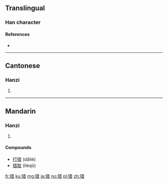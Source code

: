 {{also|獵}}
==Translingual==

===Han character===
{{Han char|rn=94|rad=犬|as=08|sn=11|four=|canj=KHTA|ids=⿰犭昔}}

====References====
* {{Han ref|kx=0712.250|dkj=20472|dj=1125.010|hdz=21351.110|uh=730E|ud=29454}}

----

==Cantonese==

===Hanzi===
{{yue-hanzi|jyut=|y=lip6|tra=獵}}

# {{defn|lang=yue|sort=犬08}}

----

==Mandarin==

===Hanzi===
{{cmn-hanzi|tra=獵|pin=[[xí]] ([[xi2]]), [[liè]] ([[lie4]])|wg=hsi<sup>2</sup>}}

# {{defn|lang=cmn|sort=犬08}}

====Compounds====
* [[打猎]] (dǎliè)
* [[猎取]] (lièqǔ)

[[fr:猎]]
[[ku:猎]]
[[mg:猎]]
[[ja:猎]]
[[no:猎]]
[[pl:猎]]
[[zh:猎]]